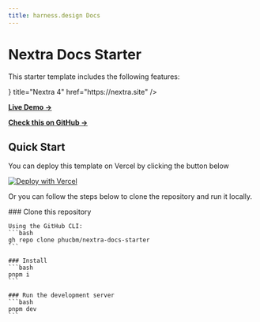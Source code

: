 ```yaml
---
title: harness.design Docs
---
```



# Nextra Docs Starter

This starter template includes the following features:

<Cards>
  <Cards.Card
    icon={
      <img src="/images/general/icon.svg" alt="Logo" width={28} height={28} />
    }
    title="Nextra 4"
    href="https://nextra.site"
  />
  <Cards.Card
    icon=""
    title="Search with Pagefind"
    href="https://the-guild.dev/blog/nextra-4#new-search-engine--pagefind"
  />
</Cards>

[**Live Demo →**](https://nextra-docs-starter.vercel.app)

[**Check this on GitHub →**](https://github.com/phucbm/nextra-docs-starter)

## Quick Start

You can deploy this template on Vercel by clicking the button below

[![Deploy with Vercel](https://vercel.com/button)](https://vercel.com/new/clone?repository-url=https%3A%2F%2Fgithub.com%2Fphucbm%2Fnextra-docs-starter)

Or you can follow the steps below to clone the repository and run it locally.

<Steps>
    ### Clone this repository

    Using the GitHub CLI:
    ```bash
    gh repo clone phucbm/nextra-docs-starter
    ```

    ### Install
    ```bash
    pnpm i
    ```

    ### Run the development server
    ```bash
    pnpm dev
    ```

</Steps>
